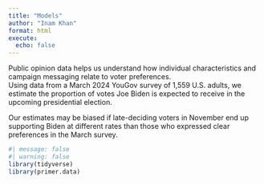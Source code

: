 ```yaml
---
title: "Models"
author: "Inam Khan"
format: html
execute: 
  echo: false
---
```


Public opinion data helps us understand how individual characteristics and campaign messaging relate to voter preferences.  
Using data from a March 2024 YouGov survey of 1,559 U.S. adults, we estimate the proportion of votes Joe Biden is expected to receive in the upcoming presidential election.

Our estimates may be biased if late-deciding voters in November end up supporting Biden at different rates than those who expressed clear preferences in the March survey.

```r
#| message: false
#| warning: false
library(tidyverse)
library(primer.data)
```
